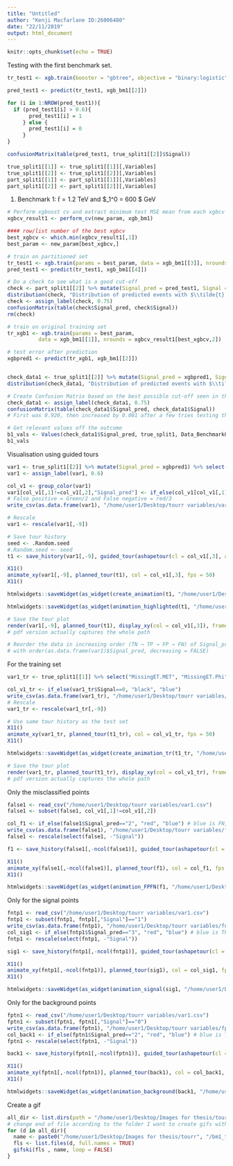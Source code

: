 ```yaml
---
title: "Untitled"
author: "Kenji Macfarlane ID:26006480"
date: "22/11/2019"
output: html_document
---
```


```r
knitr::opts_chunk$set(echo = TRUE)
```

Testing with the first benchmark set.
```r
tr_test1 <- xgb.train(booster = "gbtree", objective = "binary:logistic", data = xgb_bm1[[1]], nrounds = 500, max_depth = 6, eval_metric = "logloss", n_estimators = 500, gamma = 0, alpha = 0)

pred_test1 <- predict(tr_test1, xgb_bm1[[2]])

for (i in 1:NROW(pred_test1)){
  if (pred_test1[i] > 0.6){
       pred_test1[i] = 1
     } else {
       pred_test1[i] = 0
     }
}

confusionMatrix(table(pred_test1, true_split1[[2]]$Signal))

true_split1[[1]] <- true_split1[[1]][,Variables]
true_split1[[2]] <- true_split1[[2]][,Variables]
part_split1[[1]] <- part_split1[[1]][,Variables]
part_split1[[2]] <- part_split1[[2]][,Variables]

```


1) Benchmark 1: $\tilde{t} = 1.2$ TeV and $\tilde{\chi}_1^0 = 600 $ GeV
```r
# Perform xgboost cv and extract minimum test MSE mean from each xgbcv
xgbcv_result1 <- perform_cv(new_param, xgb_bm1)

#### row/list number of the best xgbcv
best_xgbcv <- which.min(xgbcv_result1[,1])
best_param <- new_param[best_xgbcv,]

# train on partitioned set
tr_test1 <- xgb.train(params = best_param, data = xgb_bm1[[3]], nrounds =xgbcv_result1[best_xgbcv,2])
pred_test1 <- predict(tr_test1, xgb_bm1[[4]])

# Do a check to see what is a good cut-off
check <- part_split1[[2]] %>% mutate(Signal_pred = pred_test1, Signal = as.factor(Signal))
distribution(check, "Distribution of predicted events with $\\tilde{t} = 1.2$ TeV and $ \\chi_1^0 = 600 $ GeV - Preliminary")
check <- assign_label(check, 0.75)
confusionMatrix(table(check$Signal_pred, check$Signal))
rm(check)

# train on original training set
tr_xgb1 <- xgb.train(params = best_param, 
          data = xgb_bm1[[1]], nrounds = xgbcv_result1[best_xgbcv,2])

# test error after prediction
xgbpred1 <- predict(tr_xgb1, xgb_bm1[[2]])


check_data1 <- true_split1[[2]] %>% mutate(Signal_pred = xgbpred1, Signal = as.factor(Signal))
distribution(check_data1, "Distribution of predicted events with $\\tilde{t}=1.2$ TeV and $\\tilde{\\chi}_1^0=600$ GeV") # CANNOT RUN WHEN PLOTLY IS LOADED

# Create Confusion Matrix based on the best possible cut-off seen in the plot (roughly 100 Events or less with Backgrounds is good I think)
check_data1 <- assign_label(check_data1, 0.75)
confusionMatrix(table(check_data1$Signal_pred, check_data1$Signal))
# First was 0.920, then increased by 0.001 after a few tries testing the alpha ranges

# Get relevant values off the outcome
b1_vals <- Values(check_data1$Signal_pred, true_split1, Data_Benchmark01, 0.1593)
b1_vals
```


Visualisation using guided tours
```r
var1 <- true_split1[[2]] %>% mutate(Signal_pred = xgbpred1) %>% select("MissingET.MET", "MissingET.Phi", "Lepton.PT", "Lepton.Phi", "ScalarHT.HT", "Jet1.PT", "MissingET.Eta", "BJet.PT", "Signal", "Signal_pred") %>% sample_n(NROW(true_split1[[2]])/10)
var1 <- assign_label(var1, 0.6)

col_v1 <- group_color(var1)
var1[col_v1[,1]!=col_v1[,2],"Signal_pred"] <- if_else(col_v1[col_v1[,1]!=col_v1[,2],1]=="black", 2, 3)  
# False positive = Green/2 and False negative = red/3
write_csv(as.data.frame(var1), "/home/user1/Desktop/tourr variables/var1.csv")

# Rescale
var1 <- rescale(var1[,-9]) 

# Save tour history
seed <- .Random.seed
#.Random.seed <- seed
t1 <- save_history(var1[,-9], guided_tour(ashapetour(cl = col_v1[,3], alpha = 0.4, hull_var = c("blue")), search_f = tourr:::search_better, alpha = pi/2, cooling = 0.5), step_size = Inf)

X11()
animate_xy(var1[,-9], planned_tour(t1), col = col_v1[,3], fps = 50)
X11()

htmlwidgets::saveWidget(as_widget(create_animation(t1, "/home/user1/Desktop/tourr variables/var1.csv", var1)), "/home/user1/Desktop/Images for thesis/plotly animation/bm1.html")

htmlwidgets::saveWidget(as_widget(animation_highlighted(t1, "/home/user1/Desktop/tourr variables/var1.csv", var1)), "/home/user1/Desktop/Images for thesis/plotly animation/bm1_highlighted.html")

# Save the tour plot
render(var1[,-9], planned_tour(t1), display_xy(col = col_v1[,3]), frames = 50, "png", "/home/user1/Desktop/Images for thesis/tourr/bm1/bm1_test-%03d.png")
# pdf version actually captures the whole path

# Reorder the data in increasing order (TN → TP → FP → FN) of Signal_pred variable 
# with order(as.data.frame(var1)$Signal_pred, decreasing = FALSE)
```

For the training set
```r
var1_tr <- true_split1[[1]] %>% select("MissingET.MET", "MissingET.Phi", "Lepton.PT", "Lepton.Phi", "ScalarHT.HT", "Jet1.PT", "MissingET.Eta", "BJet.PT", "Signal") %>% sample_n(NROW(true_split1[[1]])/10)

col_v1_tr <- if_else(var1_tr$Signal==0, "black", "blue")
write_csv(as.data.frame(var1_tr), "/home/user1/Desktop/tourr variables/var1_tr.csv")
# Rescale
var1_tr <- rescale(var1_tr[,-9]) 

# Use same tour history as the test set
X11()
animate_xy(var1_tr, planned_tour(t1_tr), col = col_v1_tr, fps = 50)
X11()

htmlwidgets::saveWidget(as_widget(create_animation_tr(t1_tr, "/home/user1/Desktop/tourr variables/var1_tr.csv", var1_tr)), "/home/user1/Desktop/Images for thesis/plotly animation/tourr/bm1_tr.html")

# Save the tour plot
render(var1_tr, planned_tour(t1_tr), display_xy(col = col_v1_tr), frames = 50, "png", "/home/user1/Desktop/Images for thesis/tourr/bm1/bm1_tr1-%03d.png")
# pdf version actually captures the whole path
```

Only the misclassified points
```r
false1 <- read_csv("/home/user1/Desktop/tourr variables/var1.csv")
false1 <- subset(false1, col_v1[,1]!=col_v1[,2])

col_f1 <- if_else(false1$Signal_pred=="2", "red", "blue") # blue is FN, red is FP
write_csv(as.data.frame(false1), "/home/user1/Desktop/tourr variables/false1.csv")
false1 <- rescale(select(false1, -"Signal"))

f1 <- save_history(false1[,-ncol(false1)], guided_tour(ashapetour(cl = col_f1, alpha = 0.4, hull_var = c("red")), search_f = tourr:::search_better, alpha = pi/2, cooling = 0.5), step_size = Inf)

X11()
animate_xy(false1[,-ncol(false1)], planned_tour(f1), col = col_f1, fps = 50)
X11()

htmlwidgets::saveWidget(as_widget(animation_FPFN(f1, "/home/user1/Desktop/tourr variables/false1.csv", false1)), "/home/user1/Desktop/Images for thesis/plotly animation/fpfn1.html")

```

Only for the signal points
```r
fntp1 <- read_csv("/home/user1/Desktop/tourr variables/var1.csv")
fntp1 <- subset(fntp1, fntp1[,"Signal"]=="1")
write_csv(as.data.frame(fntp1), "/home/user1/Desktop/tourr variables/fntp1.csv")
col_sig1 <- if_else(fntp1$Signal_pred=="3", "red", "blue") # blue is TP, red is FN
fntp1 <- rescale(select(fntp1, -"Signal"))

sig1 <- save_history(fntp1[,-ncol(fntp1)], guided_tour(ashapetour(cl = col_sig1, alpha = 0.4, hull_var = c("red")), search_f = tourr:::search_better, alpha = pi/2, cooling = 0.5), step_size = Inf)

X11()
animate_xy(fntp1[,-ncol(fntp1)], planned_tour(sig1), col = col_sig1, fps = 50)
X11()

htmlwidgets::saveWidget(as_widget(animation_signal(sig1, "/home/user1/Desktop/tourr variables/fntp1.csv", fntp1)), "/home/user1/Desktop/Images for thesis/plotly animation/fntp1.html")

```

Only for the background points
```r
fptn1 <- read_csv("/home/user1/Desktop/tourr variables/var1.csv")
fptn1 <- subset(fptn1, fptn1[,"Signal"]=="0")
write_csv(as.data.frame(fptn1), "/home/user1/Desktop/tourr variables/fptn1.csv")
col_back1 <- if_else(fptn1$Signal_pred=="2", "red", "blue") # blue is TN, red is FP
fptn1 <- rescale(select(fptn1, -"Signal"))

back1 <- save_history(fptn1[,-ncol(fptn1)], guided_tour(ashapetour(cl = col_back1, alpha = 0.4, hull_var = c("blue")), search_f = tourr:::search_better, alpha = pi/2, cooling = 0.5), step_size = Inf)

X11()
animate_xy(fptn1[,-ncol(fptn1)], planned_tour(back1), col = col_back1, fps = 50)
X11()

htmlwidgets::saveWidget(as_widget(animation_background(back1, "/home/user1/Desktop/tourr variables/fptn1.csv", fptn1)), "/home/user1/Desktop/Images for thesis/plotly animation/fptn1.html")

```

Create a gif
```r
all_dir <- list.dirs(path = "/home/user1/Desktop/Images for thesis/tourr/bm1/test", recursive = TRUE)
# change end of file according to the folder I want to create gifs with
for (d in all_dir){
  name <- paste0("/home/user1/Desktop/Images for thesis/tourr", "/bm1_test.gif") # change pasted name to match the run number
  fls <- list.files(d, full.names = TRUE)
  gifski(fls , name, loop = FALSE)
}
```

